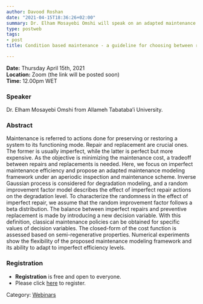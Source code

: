 ```yaml
---
author: Davood Roshan
date: "2021-04-15T18:36:26+02:00"
summary: Dr. Elham Mosayebi Omshi will speak on an adapted maintenance modeling framework for modeling the maintenance cost of a system.
type: postweb
tags:
- post
title: Condition based maintenance - a guideline for choosing between repair and replacement

---
```

**Date:** Thursday April 15th, 2021 <br>
**Location:** Zoom (the link will be posted soon) <br>
**Time:** 12.00pm WET <br>


### Speaker
Dr. Elham Mosayebi Omshi from Allameh Tabataba'i University.


### Abstract

Maintenance is referred to actions done for preserving or restoring a system to its functioning mode. Repair and replacement are crucial ones. The former is usually imperfect, while the latter is perfect but more expensive. As the objective is minimizing the maintenance cost, a tradeoff between repairs and replacements is needed. Here, we focus on imperfect maintenance efficiency and propose an adapted maintenance modeling framework under an aperiodic inspection and maintenance scheme. Inverse Gaussian process is considered for degradation modeling, and a random improvement factor model describes the effect of imperfect repair actions on the degradation level. To characterize the randomness in the effect of imperfect repair, we assume that the random improvement factor follows a beta distribution. The balance between imperfect repairs and preventive replacement is made by introducing a new decision variable. With this definition, classical maintenance policies can be obtained for specific values of decision variables. The closed-form of the cost function is assessed based on semi-regenerative properties. Numerical experiments show the flexibility of the proposed maintenance modeling framework and its ability to adapt to imperfect efficiency levels.

### Registration
- **Registration** is free and open to everyone. 
- Please click [here](https://www.eventbrite.ie/e/138800214177) to register.



Category: [<u>Webinars</u>](/webinars/)